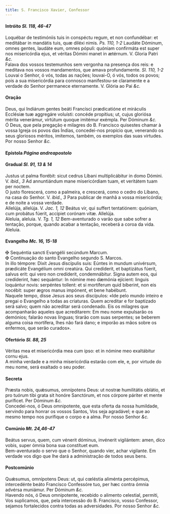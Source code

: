 ```yaml
---
title: S. Francisco Xavier, Confessor
---
```



<h4 class="text-center">Intróito <em>Sl. 118, 46-47</em></h4>
<div class="container-fluid">
<div class="row">
<div class="col-6 dropcaps text-justify">
Loquébar de testimóniis tuis in conspéctu regum, et non confundébar: et meditábar in mandátis tuis, quæ diléxi nimis. <em>Ps. 110, 1-2</em> Laudáte Dóminum, omnes gentes, laudáte eum, omnes pópuli: quóniam confirmáta est super nos misericórdia ejus, et véritas Dómini manet in ætérnum.
V. Gloria Patri <em>&c.</em>
</div>
<div class="col-6 dropcaps text-justify">
Falava dos vossos testemunhos sem vergonha na presença dos reis: e meditava nos vossos mandamentos, que amava profundamente. <em>Sl. 110, 1-2</em> Louvai o Senhor, ó vós, todas as nações; louvai-O, ó vós, todos os povos; pois a sua misericórdia para connosco manifestou-se claramente e a verdade do Senhor permanece eternamente.
V. Glória ao Pai <em>&c.</em>
</div>
</div>
</div>

<h4 class="text-center">Oração</h4>
<div class="container-fluid">
<div class="row">
<div class="col-6 dropcaps text-justify">
Deus, qui Indiárum gentes beáti Francísci prædicatióne et miráculis Ecclésiæ tuæ aggregáre voluísti: concéde propítius; ut, cujus gloriósa mérita venerámur, virtútum quoque imitémur exémpla. Per Dóminum <em>&c.</em>
</div>
<div class="col-6 dropcaps text-justify">
Ó Deus, que pela pregação e milagres do B. Francisco quisestes chamar à vossa Igreja os povos das Índias, concedei-nos propício que, venerando os seus gloriosos méritos, imitemos, também, os exemplos das suas virtudes. Por nosso Senhor <em>&c.</em>
</div>
</div>
</div>

<h4 class="text-center">Epístola <em>Página andreapostolo</em></h4>

<h4 class="text-center">Gradual <em>Sl. 91, 13 & 14</em></h4>
<div class="container-fluid">
<div class="row">
<div class="col-6 dropcaps text-justify">
Justus ut palma florébit: sicut cedrus Líbani multiplicábitur in domo Dómini. V. <em>ibid., 3</em> Ad annuntiándum mane misericórdiam tuam, et veritátem tuam per noctem.
</div>
<div class="col-6 dropcaps text-justify">
O justo florescerá, como a palmeira, e crescerá, como o cedro do Líbano, na casa do Senhor. V. <em>ibid., 3</em> Para publicar de manhã a vossa misericórdia; e de noite a vossa verdade.
</div>
<div class="col-6 text-justify">
Allelúja, allelúja. V. <em>Jac. 1, 12</em> Beátus vir, qui suffert tentatiónem: quóniam, cum probátus fúerit, accípiet corónam vitæ. Allelúja.
</div>
<div class="col-6 text-justify">
Aleluia, aleluia. V. <em>Tg. 1, 12</em> Bem-aventurado o varão que sabe sofrer a tentação, porque, quando acabar a tentação, receberá a coroa da vida. Aleluia.
</div>
</div>
</div>

<h4 class="text-center">Evangelho <em>Mc. 16, 15-18</em></h4>
<div class="container-fluid">
<div class="row">
<div class="col-6 text-justify">
<span class="text-danger">&#10016;</span> Sequéntia sancti Evangélii secúndum Marcum.
</div>
<div class="col-6 text-justify">
<span class="text-danger">&#10016;</span> Continuação do santo Evangelho segundo S. Marcos.
</div>
<div class="col-6 dropcaps text-justify">
In illo témpore: Dixit Jesus discípulis suis: Eúntes in mundum univérsum, prædicáte Evangélium omni creatúra. Qui credíderit, et baptizátus fúerit, salvus erit: qui vero non credíderit, condemnábitur. Signa autem eos, qui credíderint, hæc sequántur: In nómine meo dæmónia ejícient: linguis loquántur novis: serpéntes tollent: et si mortíferum quid bíberint, non eis nocébit: super ægros manus impónent, et bene habébunt.
</div>
<div class="col-6 dropcaps text-justify">
Naquele tempo, disse Jesus aos seus discípulos: «Ide pelo mundo inteiro e pregai o Evangelho a todas as criaturas. Quem acreditar e for baptizado será salvo; quem não acreditar será condenado. Eis os milagres que acompanharão aqueles que acreditarem: Em meu nome expulsarão os demónios; falarão novas línguas; tirarão com suas serpentes; se beberem alguma coisa mortífera, lhes não fará dano; e imporão as mãos sobre os enfermos, que serão curados».
</div>
</div>
</div>

<h4 class="text-center">Ofertório <em>Sl. 88, 25</em></h4>
<div class="container-fluid">
<div class="row">
<div class="col-6 dropcaps text-justify">
Véritas mea et misericórdia mea cum ipso: et in nómine meo exaltábitur cornu ejus.
</div>
<div class="col-6 dropcaps text-justify">
A minha verdade e a minha misericórdia estarão com ele, e, por virtude do meu nome, será exaltado o seu poder.
</div>
</div>
</div>

<h4 class="text-center">Secreta</h4>
<div class="container-fluid">
<div class="row">
<div class="col-6 dropcaps text-justify">
Præsta nobis, quǽsumus, omnípotens Deus: ut nostræ humilitátis oblátio, et pro tuórum tibi grata sit honóre Sanctórum, et nos córpore páriter et mente puríficet. Per Dóminum <em>&c.</em>
</div>
<div class="col-6 dropcaps text-justify">
Concedei-nos, ó Deus omnipotente, que esta oferta da nossa humildade, servindo para honrar os vossos Santos, Vos seja agradável; e que ao mesmo tempo nos purifique o corpo e a alma. Por nosso Senhor <em>&c.</em>
</div>
</div>
</div>

<h4 class="text-center">Comúnio <em>Mt. 24,46-47</em></h4>
<div class="container-fluid">
<div class="row">
<div class="col-6 dropcaps text-justify">
Beátus servus, quem, cum vénerit dóminus, invénerit vigilántem: amen, dico vobis, super ómnia bona sua constítuet eum.
</div>
<div class="col-6 dropcaps text-justify">
Bem-aventurado o servo que o Senhor, quando vier, achar vigilante. Em verdade vos digo que lhe dará a administração de todos seus bens.
</div>
</div>
</div>

<h4 class="text-center">Postcomúnio</h4>
<div class="container-fluid">
<div class="row">
<div class="col-6 dropcaps text-justify">
Quǽsumus, omnípotens Deus: ut, qui cœléstia aliménta percépimus, intercedénte beáto Francísco Confessóre tuo, per hæc contra ómnia advérsa muniámur. Per Dóminum <em>&c.</em>
</div>
<div class="col-6 dropcaps text-justify">
Havendo nós, ó Deus omnipotente, recebido o alimento celestial, permiti, Vos suplicamos, que, pela intercessão do B. Francisco, vosso Confessor, sejamos fortalecidos contra todas as adversidades. Por nosso Senhor <em>&c.</em>
</div>
</div>
</div>
